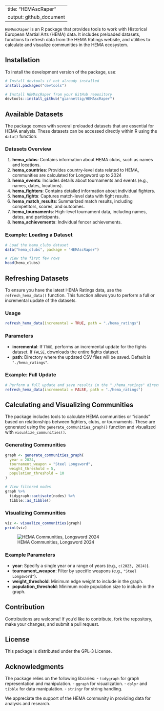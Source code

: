 
---
title: "HEMAscRaper"
output: github_document
---

`HEMAscRaper` is an R package that provides tools to work with Historical European Martial Arts (HEMA) data. It includes preloaded datasets, functions to refresh data from the HEMA Ratings website, and utilities to calculate and visualize communities in the HEMA ecosystem.

## Installation

To install the development version of the package, use:

```r
# Install devtools if not already installed
install.packages("devtools")

# Install HEMAscRaper from your GitHub repository
devtools::install_github("giannettig/HEMAscRaper")
```

## Available Datasets

The package comes with several preloaded datasets that are essential for HEMA analysis. These datasets can be accessed directly within R using the `data()` function:

### Datasets Overview

1. **hema_clubs**: Contains information about HEMA clubs, such as names and locations.
2. **hema_countries**: Provides country-level data related to HEMA, communities are calculated for Longsword up to 2024
3. **hema_events**: Includes details about tournaments and events (e.g., names, dates, locations).
4. **hema_fighters**: Contains detailed information about individual fighters.
5. **hema_fights**: Captures match-level data with fight results.
6. **hema_match_results**: Summarized match results, including competitors, scores, and outcomes.
7. **hema_tournaments**: High-level tournament data, including names, dates, and participants.
7. **hema_achievements**: Individual fencer achievements.

### Example: Loading a Dataset

```r
# Load the hema_clubs dataset
data("hema_clubs", package = "HEMAscRaper")

# View the first few rows
head(hema_clubs)
```

## Refreshing Datasets

To ensure you have the latest HEMA Ratings data, use the `refresh_hema_data()` function. This function allows you to perform a full or incremental update of the datasets.

### Usage

```r
refresh_hema_data(incremental = TRUE, path = "./hema_ratings")
```

### Parameters

- **incremental**: If `TRUE`, performs an incremental update for the fights dataset. If `FALSE`, downloads the entire fights dataset.
- **path**: Directory where the updated CSV files will be saved. Default is `"./hema_ratings"`.

### Example: Full Update

```r
# Perform a full update and save results in the "./hema_ratings" directory
refresh_hema_data(incremental = FALSE, path = "./hema_ratings")
```

## Calculating and Visualizing Communities

The package includes tools to calculate HEMA communities or "islands" based on relationships between fighters, clubs, or tournaments. These are generated using the `generate_communities_graph()` function and visualized with `visualize_communities()`.

### Generating Communities

```r
graph <- generate_communities_graph(
  year = 2024,
  tournament_weapon = "Steel Longsword",
  weight_threshold = 5,
  population_threshold = 10
)

# View filtered nodes
graph %>%
  tidygraph::activate(nodes) %>%
  tibble::as_tibble()
```

### Visualizing Communities

```r
viz <- visualize_communities(graph)
print(viz)
```

![HEMA Communities, Longsword 2024](man/img/Rplot.png)

### Example Parameters

- **year**: Specify a single year or a range of years (e.g., `c(2023, 2024)`).
- **tournament_weapon**: Filter by specific weapons (e.g., `"Steel Longsword"`).
- **weight_threshold**: Minimum edge weight to include in the graph.
- **population_threshold**: Minimum node population size to include in the graph.

## Contribution

Contributions are welcome! If you'd like to contribute, fork the repository, make your changes, and submit a pull request.

## License

This package is distributed under the GPL-3 License.

## Acknowledgments

The package relies on the following libraries:
- `tidygraph` for graph representation and manipulation.
- `ggraph` for visualization.
- `dplyr` and `tibble` for data manipulation.
- `stringr` for string handling.

We appreciate the support of the HEMA community in providing data for analysis and research.
